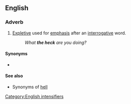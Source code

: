 ==English==

===Adverb===
{{head|en|adverb}}
# [[expletive|Expletive]] used for [[emphasis]] after an [[interrogative]] word.
#: ''What '''the heck''' are you doing?''

====Synonyms====
* {{seeSynonyms|the dickens}}

====See also====
* Synonyms of [[hell#Synonyms|hell]]

[[Category:English intensifiers]]